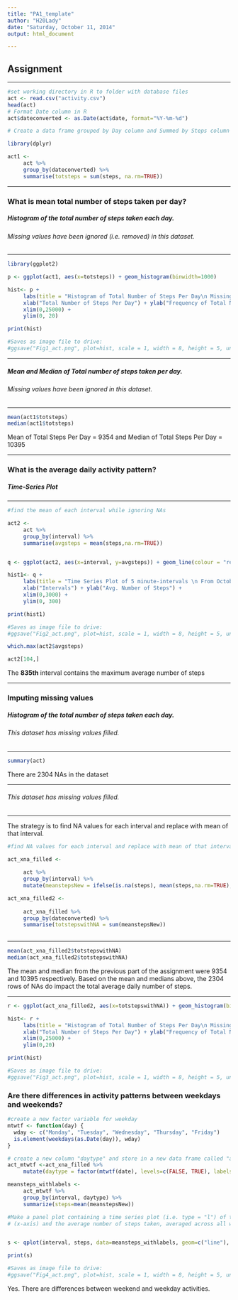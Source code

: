 ```yaml
---
title: "PA1_template"
author: "H20Lady"
date: "Saturday, October 11, 2014"
output: html_document

---
```


## Assignment
****

```r

#set working directory in R to folder with database files
act <- read.csv("activity.csv")
head(act)
# Format Date column in R
act$dateconverted <- as.Date(act$date, format="%Y-%m-%d")

# Create a data frame grouped by Day column and Summed by Steps column

library(dplyr)

act1 <- 
     act %>%
     group_by(dateconverted) %>%
     summarise(totsteps = sum(steps, na.rm=TRUE))

```

****
### What is mean total number of steps taken per day?
##### Histogram of the total number of steps taken each day. 
###### Missing values have been ignored (i.e. removed) in this dataset.
****
```r

library(ggplot2)

p <- ggplot(act1, aes(x=totsteps)) + geom_histogram(binwidth=1000)

hist<- p + 
     labs(title = "Histogram of Total Number of Steps Per Day\n Missing Values Included") + 
     xlab("Total Number of Steps Per Day") + ylab("Frequency of Total Number of Steps Per Day") + 
     xlim(0,25000) +
     ylim(0, 20)

print(hist)

#Saves as image file to drive:
#ggsave("Fig1_act.png", plot=hist, scale = 1, width = 8, height = 5, units = c("in"), dpi = 80)

```

****
##### Mean and Median of Total number of steps taken per day. 
###### Missing values have been ignored in this dataset.
****
```r
mean(act1$totsteps)
median(act1$totsteps)
```
Mean of Total Steps Per Day = 9354 and Median of Total Steps Per Day = 10395

****
### What is the average daily activity pattern?
##### Time-Series Plot
****
```r

#find the mean of each interval while ignoring NAs

act2 <- 
     act %>%
     group_by(interval) %>%
     summarise(avgsteps = mean(steps,na.rm=TRUE))


q <- ggplot(act2, aes(x=interval, y=avgsteps)) + geom_line(colour = "red", size = 0.5)

hist1<- q + 
     labs(title = "Time Series Plot of 5 minute-intervals \n From October 1, 2012 to November 30, 2012 \n Missing Values Ignored")+ 
     xlab("Intervals") + ylab("Avg. Number of Steps") + 
     xlim(0,3000) +
     ylim(0, 300)

print(hist1)

#Saves as image file to drive:
#ggsave("Fig2_act.png", plot=hist, scale = 1, width = 8, height = 5, units = c("in"), dpi = 80)

which.max(act2$avgsteps)

act2[104,]
```

The **835th** interval contains the maximum average number of steps

****
### Imputing missing values
##### Histogram of the total number of steps taken each day. 
###### This dataset has missing values filled.
****
```r
summary(act)
```

There are 2304 NAs in the dataset

****
###### This dataset has missing values filled.
****
The strategy is to find NA values for each interval and replace with mean of that interval.

```r
#find NA values for each interval and replace with mean of that interval

act_xna_filled <- 
     
     act %>% 
     group_by(interval) %>% 
     mutate(meanstepsNew = ifelse(is.na(steps), mean(steps,na.rm=TRUE), steps))

act_xna_filled2 <-
     
     act_xna_filled %>%
     group_by(dateconverted) %>%
     summarise(totstepswithNA = sum(meanstepsNew))
     
```

****
```r
mean(act_xna_filled2$totstepswithNA)
median(act_xna_filled2$totstepswithNA)
```

The mean and median from the previous part of the assignment were 9354 and 10395 respectively.
Based on the mean and medians above, the 2304 rows of NAs do impact the total average daily number of steps.

****
```r

r <- ggplot(act_xna_filled2, aes(x=totstepswithNA)) + geom_histogram(binwidth=1000)

hist<- r + 
     labs(title = "Histogram of Total Number of Steps Per Day\n Missing NA Values Filled") + 
     xlab("Total Number of Steps Per Day") + ylab("Frequency of Total Number of Steps Per Day") + 
     xlim(0,25000) +
     ylim(0,20)

print(hist)

#Saves as image file to drive:
#ggsave("Fig3_act.png", plot=hist, scale = 1, width = 8, height = 5, units = c("in"), dpi = 80)

```

### Are there differences in activity patterns between weekdays and weekends?

```r

#create a new factor variable for weekday
mtwtf <- function(day) {
  wday <- c("Monday", "Tuesday", "Wednesday", "Thursday", "Friday")
  is.element(weekdays(as.Date(day)), wday)
}

# create a new column "daytype" and store in a new data frame called "act_mtwtf"
act_mtwtf <-act_xna_filled %>% 
     mutate(daytype = factor(mtwtf(date), levels=c(FALSE, TRUE), labels=c("Weekend", "Weekday")))

meansteps_withlabels <- 
     act_mtwtf %>% 
     group_by(interval, daytype) %>% 
     summarize(steps=mean(meanstepsNew))


```


```r

#Make a panel plot containing a time series plot (i.e. type = "l") of the 5-minute interval 
# (x-axis) and the average number of steps taken, averaged across all weekday days or weekend days (y-axis)


s <- qplot(interval, steps, data=meansteps_withlabels, geom=c("line"), facets= daytype ~ ., main="Time Series Plot with Missing Values Filled \n (Weekday/Weekend)", xlab="Interval", ylab="Average Steps Taken")

print(s)

#Saves as image file to drive:
#ggsave("Fig4_act.png", plot=hist, scale = 1, width = 8, height = 5, units = c("in"), dpi = 80)
```

Yes. There are differences between weekend and weekday activities.
